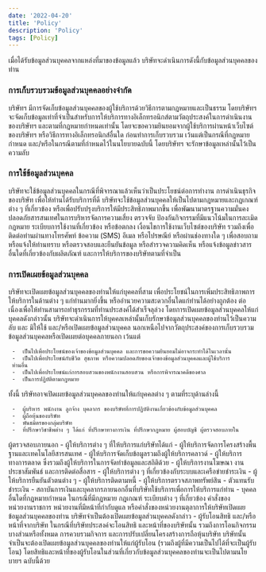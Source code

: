 ```yaml
---
date: '2022-04-20'
title: 'Policy'
description: 'Policy'
tags: [Policy]
---
```


เมื่อได้รับข้อมูลส่วนบุคคลจากแหล่งที่มาของข้อมูลแล้ว บริษัทจะดำเนินการดังนี้กับข้อมูลส่วนบุคคลของท่าน

### การเก็บรวบรวมข้อมูลส่วนบุคคลอย่างจำกัด
บริษัทฯ มีการจัดเก็บข้อมูลส่วนบุคคลของผู้ใช้บริการด้วยวิธีการตามกฎหมายและเป็นธรรม โดยบริษัทฯ จะจัดเก็บข้อมูลเท่าที่จำเป็นสำหรับการให้บริการทางอิเล็กทรอนิกส์ตามวัตถุประสงค์ในการดำเนินงานของบริษัทฯ และตามที่กฎหมายกำหนดเท่านั้น โดยจะขอความยินยอมจากผู้ใช้บริการผ่านหน้าเว็บไซต์ของบริษัทฯ หรือวิธีการทางอิเล็กทรอนิกส์อื่นใด ก่อนทำการเก็บรวบรวม เว้นแต่เป็นกรณีที่กฎหมายกำหนด และ/หรือในกรณีตามที่กำหนดไว้ในนโยบายฉบับนี้ โดยบริษัทฯ จะรักษาข้อมูลเหล่านั้นไว้เป็นความลับ

### การใช้ข้อมูลส่วนบุคคล
บริษัทจะใช้ข้อมูลส่วนบุคคลในกรณีที่พิจารณาแล้วเห็นว่าเป็นประโยชน์ต่อการทำงาน การดำเนินธุรกิจของบริษัท เพื่อให้ท่านได้รับบริการที่ดี บริษัทจะใช้ข้อมูลส่วนบุคคลให้เป็นไปตามกฎหมายและกฎเกณฑ์ต่าง ๆ ที่เกี่ยวข้อง หรือเพื่อปรับปรุงบริการให้มีประสิทธิภาพมากขึ้น เพื่อพัฒนามาตรฐานความมั่นคงปลอดภัยสารสนเทศในการบริหารจัดการความเสี่ยง ตรวจจับ ป้องกันกิจกรรมที่มีแนวโน้มในการละเมิดกฎหมาย ระเบียบการใช้งานที่เกี่ยวข้อง หรือข้อตกลง เงื่อนไขการใช้งานเว็บไซต์ของบริษัท รวมถึงเพื่อติดต่อท่านผ่านทางโทรศัพท์ ข้อความ (SMS) อีเมล หรือไปรษณีย์ หรือผ่านช่องทางใด ๆ เพื่อสอบถาม หรือแจ้งให้ท่านทราบ หรือตรวจสอบและยืนยันข้อมูล หรือสำรวจความคิดเห็น หรือแจ้งข้อมูลข่าวสารอื่นใดที่เกี่ยวข้องกับผลิตภัณฑ์ และการให้บริการของบริษัทตามที่จำเป็น

### การเปิดเผยข้อมูลส่วนบุคคล
บริษัทจะเปิดเผยข้อมูลส่วนบุคคลของท่านให้แก่บุคคลที่สาม เพื่อประโยชน์ในการเพิ่มประสิทธิภาพการให้บริการในด้านต่าง ๆ แก่ท่านมากยิ่งขึ้น หรืออำนวยความสะดวกอื่นใดแก่ท่านได้อย่างถูกต้อง ต่อเนื่องเพื่อให้ท่านสามารถทำธุรกรรมที่ท่านประสงค์ได้สำเร็จลุล่วง โดยการเปิดเผยข้อมูลส่วนบุคคลให้แก่บุคคลดังกล่าวนั้น บริษัทจะดำเนินการให้บุคคลเหล่านั้นเก็บรักษาข้อมูลส่วนบุคคลของท่านไว้เป็นความลับ และ มิให้ใช้ และ/หรือเปิดเผยข้อมูลส่วนบุคคล นอกเหนือไปจากวัตถุประสงค์ของการเก็บรวบรวมข้อมูลส่วนบุคคลหรือเปิดเผยต่อบุคคลภายนอก เว้นแต่

     -	เป็นไปเพื่อประโยชน์ของเจ้าของข้อมูลส่วนบุคคล และการขอความยินยอมไม่อาจกระทำได้ในเวลานั้น
     -	เป็นไปเพื่อประโยชน์กับชีวิต สุขภาพ หรือความปลอดภัยของเจ้าของข้อมูลส่วนบุคคลและผู้ใช้บริการ     
     ท่านอื่น
     -	เป็นไปเพื่อประโยชน์แก่การสอบสวนของพนักงานสอบสวน หรือการพิจารณาคดีของศาล
     -	เป็นการปฏิบัติตามกฎหมาย

ทั้งนี้ บริษัทอาจเปิดเผยข้อมูลส่วนบุคคลของท่านให้แก่บุคคลต่าง ๆ ตามที่ระบุด้านล่างนี้

     -	ผู้บริหาร พนักงาน ลูกจ้าง บุคลากร ของบริษัทที่การปฏิบัติงานเกี่ยวข้องกับข้อมูลส่วนบุคคล
     -	ผู้ถือหุ้นของบริษัท
     -	พันธมิตรของกลุ่มบริษัท
     -	ที่ปรึกษาวิชาชีพต่าง ๆ ได้แก่ ที่ปรึกษาทางการเงิน ที่ปรึกษากฎหมาย ผู้สอบบัญชี ผู้ตรวจสอบภายใน 
ผู้ตรวจสอบภายนอก
     - ผู้ให้บริการต่าง ๆ ที่ให้บริการแก่บริษัทได้แก่ 
			-	ผู้ให้บริการจัดการโครงสร้างพื้นฐานและเทคโนโลยีสารสนเทศ
			-	ผู้ให้บริการจัดเก็บข้อมูลรวมถึงผู้ให้บริการคลาวด์
			-	ผู้ให้บริการทางการตลาด ซึ่งรวมถึงผู้ให้บริการในการจัดทำข้อมูลและสถิติด้วย
			-	ผู้ให้บริการงานโฆษณา งานประชาสัมพันธ์ และการติดต่อสื่อสาร
			-	ผู้ให้บริการต่าง ๆ ที่เกี่ยวข้องกับระบบและเครือข่ายชำระเงิน
			-	ผู้ให้บริการยืนยันตัวตนต่าง ๆ
			-	ผู้ให้บริการติดตามหนี้
			-	ผู้ให้บริการตรวจสภาพทรัพย์สิน
			-	ตัวแทนรับชำระเงิน
			-	สถาบันการเงินและบุคลากรภายนอกอื่นที่บริษัทใช้บริการเพื่อการให้บริการแก่ท่าน
			-	บุคคลอื่นใดที่กฎหมายกำหนด ในกรณีที่มีกฎหมาย กฎเกณฑ์ ระเบียบต่าง ๆ ที่เกี่ยวข้อง คำสั่งของ                
                หน่วยงานราชการ หน่วยงานที่มีหน้าที่กำกับดูแล หรือคำสั่งของหน่วยงานตุลาการให้บริษัทเปิดเผย
                ข้อมูลส่วนบุคคลของท่าน บริษัทจำเป็นต้องเปิดเผยข้อมูลส่วนบุคคลดังกล่าว
			-	ผู้รับโอนสิทธิ และ/หรือหน้าที่จากบริษัท ในกรณีที่บริษัทประสงค์จะโอนสิทธิ และหน้าที่ของบริษัทนั้น รวมถึงการโอนกิจกรรมบางส่วนหรือทั้งหมด การควบรวมกิจการ และการปรับเปลี่ยนโครงสร้างการถือหุ้นบริษัท บริษัทนั้น จำเป็นจะต้องเปิดเผยข้อมูลส่วนบุคคลของท่านให้แก่ผู้รับโอน (รวมถึงผู้ที่มีความเป็นไปได้ที่จะเป็นผู้รับโอน) โดยสิทธิและหน้าที่ของผู้รับโอนในส่วนที่เกี่ยวกับข้อมูลส่วนบุคคลของท่านจะเป็นไปตามนโยบายฯ ฉบับนี้ด้วย